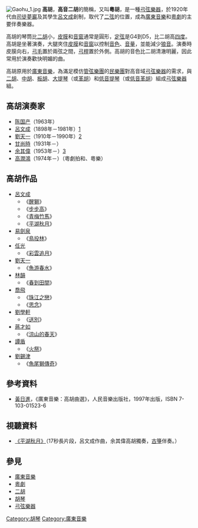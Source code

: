 {{Refimprove|time=2022-05-31T09:25:26+00:00}}
[[File:Gaohu_1.jpg|thumb]]
'''高胡'''，'''高音二胡'''的簡稱，又叫'''粵胡'''，是一種[[弓弦樂器|弓弦樂器]]，於1920年代由[[司徒夢巖|司徒夢巖]]及其學生[[呂文成|呂文成]]創制，取代了[[二弦|二弦]]的位置，成為[[廣東音樂|廣東音樂]]和[[粵劇|粵劇]]的主要伴奏樂器。

高胡的琴筒比[[二胡|二胡]]小，[[皮膜|皮膜]]和[[音窗|音窗]]通常是圓形，[[定弦|定弦]]是G4到D5，比二胡高[[完全四度|四度]]。高胡是坐著演奏，大腿夾住[[皮膜|皮膜]]和[[音窗|音窗]]以控制[[音色|音色]]、[[音量|音量]]，並能減少[[狼音|狼音]]。演奏時皮膜向右，[[弓毛|弓毛]]置於兩弦之間，[[弓桿|弓桿]]置於外側。高胡的音色比二胡清澈明麗，因此常用於演奏歡快明媚的曲。

高胡原用於[[廣東音樂|廣東音樂]]，為滿足模仿[[管弦樂團|管弦樂團]]的[[民樂團|民樂團]]對高音域[[弓弦樂器|弓弦樂器]]的需求，與[[二胡|二胡]]、[[中胡|中胡]]、[[板胡|板胡]]、[[大提琴|大提琴]]（或[[革胡|革胡]]）和[[低音提琴|低音提琴]]（或[[低音革胡|低音革胡]]）組成[[弓弦樂器|弓弦樂器]]組。

==高胡演奏家==

*[[陈国产|陈国产]]（1963年）
*[[呂文成|呂文成]]（1898年－1981年）[https://web.archive.org/web/20070311170112/http://cn.geocities.com/gongfung/qymr.htm]
*[[劉天一|劉天一]]（1910年－1990年）[https://web.archive.org/web/20060107231457/http://www.gdart.com/gdyy/gdyymj/200505230012.htm]
*[[甘尚時|甘尚時]]（1931年－）
*[[余其偉|余其偉]]（1953年－）[https://web.archive.org/web/20060107232449/http://www.gdart.com/gdyy/gdyymj/200403220050.htm]{{zh}}
*[[高潤鴻|高潤鴻]]（1974年－）（粵劇拍和、粵樂）

== 高胡作品 ==
* [[呂文成|呂文成]]
** 《[[醒獅|醒獅]]》
** 《[[步步高_(樂曲)|步步高]]》
** 《[[青梅竹馬|青梅竹馬]]》  
** 《[[平湖秋月_(乐曲)|平湖秋月]]》
* [[易劍泉|易劍泉]]
** 《[[鳥投林|鳥投林]]》
* [[任光|任光]]
** 《[[彩雲追月|彩雲追月]]》
* [[劉天一|劉天一]]
** 《[[魚游春水|魚游春水]]》
* [[林韻|林韻]]
** 《[[春到田間|春到田間]]》
* [[喬飛|喬飛]]
** 《[[珠江之戀|珠江之戀]]》
** 《[[思念|思念]]》
* [[劉學軒|劉學軒]]
** 《[[送別|送別]]》
* [[蔣才如|蔣才如]]
** 《[[涼山的春天|涼山的春天]]》
* [[譚盾|譚盾]]
** 《[[火祭胡琴協奏曲|火祭]]》
* [[劉錫津|劉錫津]]
** 《[[魚尾獅傳奇|魚尾獅傳奇]]》

==參考資料==
*[[黃日進|黃日進]]，《廣東音樂：高胡曲選》，人民音樂出版社，1997年出版，ISBN 7-103-01523-6

==視聽資料==
* [[:en:Image:Ping_hu_qiu_yue,_sample,_Gaohu,_Yu_Qiwei.ogg|《平湖秋月》]]（17秒長片段，呂文成作曲，余其偉高胡獨奏，[[古箏|古箏]]伴奏。）

==參見==
* [[廣東音樂|廣東音樂]]
* [[粵劇|粵劇]]
* [[二胡|二胡]]
* [[胡琴|胡琴]]
* [[弓弦樂器|弓弦樂器]]

{{中國民族樂器}}
{{Musical-instruments-stub}}

[[Category:胡琴|Category:胡琴]]
[[Category:廣東音樂|Category:廣東音樂]]